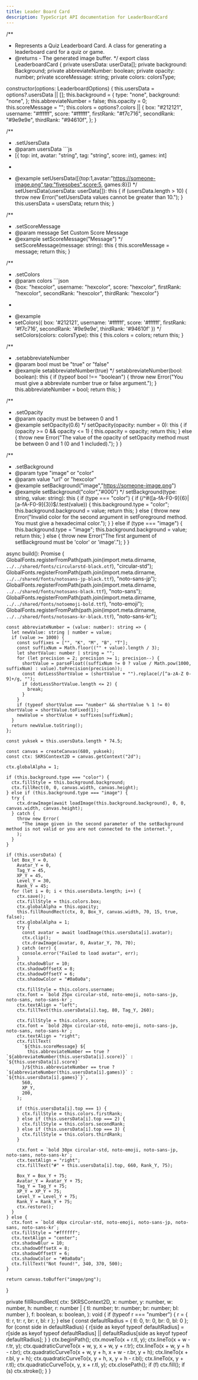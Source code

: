 ---
title: Leader Board Card
description: TypeScript API documentation for LeaderBoardCard
---


/\*\*

- Represents a Quiz Leaderboard Card. A class for generating a leaderboard card for a quiz or game.
- @returns - The generated image buffer.
  \*/
  export class LeaderboardCard {
  private usersData: userData[];
  private background: Background;
  private abbreviateNumber: boolean;
  private opacity: number;
  private scoreMessage: string;
  private colors: colorsType;

constructor(options: LeaderboardOptions) {
this.usersData = options?.usersData || [];
this.background = {
type: "none",
background: "none",
};
this.abbreviateNumber = false;
this.opacity = 0;
this.scoreMessage = "";
this.colors = options?.colors || {
box: "#212121",
username: "#ffffff",
score: "#ffffff",
firstRank: "#f7c716",
secondRank: "#9e9e9e",
thirdRank: "#94610f",
};
}

/\*\*

- .setUsersData
- @param usersData ```js
- [{ top: int, avatar: "string", tag: "string", score: int}, games: int]
- ```

  ```
- @example setUsersData([{top:1,avatar:"https://someone-image.png",tag:"fivesobes",score:5, games:8}])
  \*/
  setUsersData(usersData: userData[]): this {
  if (usersData.length > 10) {
  throw new Error("setUsersData values cannot be greater than 10.");
  }
  this.usersData = usersData;
  return this;
  }

/\*\*

- .setScoreMessage
- @param message Set Custom Score Message
- @example setScoreMessage("Message")
  \*/
  setScoreMessage(message: string): this {
  this.scoreMessage = message;
  return this;
  }

/\*\*

- .setColors
- @param colors ```json
- {box: "hexcolor", username: "hexcolor", score: "hexcolor", firstRank: "hexcolor", secondRank: "hexcolor", thirdRank: "hexcolor"}
- ```

  ```
- @example
- setColors({ box: '#212121', username: '#ffffff', score: '#ffffff', firstRank: '#f7c716', secondRank: '#9e9e9e', thirdRank: '#94610f' })
  \*/
  setColors(colors: colorsType): this {
  this.colors = colors;
  return this;
  }

/\*\*

- .setabbreviateNumber
- @param bool must be "true" or "false"
- @example setabbreviateNumber(true)
  \*/
  setabbreviateNumber(bool: boolean): this {
  if (typeof bool !== "boolean") {
  throw new Error("You must give a abbreviate number true or false argument.");
  }
  this.abbreviateNumber = bool;
  return this;
  }

/\*\*

- .setOpacity
- @param opacity must be between 0 and 1
- @example setOpacity(0.6)
  \*/
  setOpacity(opacity: number = 0): this {
  if (opacity >= 0 && opacity <= 1) {
  this.opacity = opacity;
  return this;
  } else {
  throw new Error("The value of the opacity of setOpacity method must be between 0 and 1 (0 and 1 included).");
  }
  }

/\*\*

- .setBackground
- @param type "image" or "color"
- @param value "url" or "hexcolor"
- @example setBackground("image","https://someone-image.png")
- @example setBackground("color","#000")
  \*/
  setBackground(type: string, value: string): this {
  if (type === "color") {
  if (/^#([a-fA-F0-9]{6}|[a-fA-F0-9]{3})$/.test(value)) {
  this.background.type = "color";
  this.background.background = value;
  return this;
  } else {
  throw new Error("Invalid color for the second argument in setForeground method. You must give a hexadecimal color.");
  }
  } else if (type === "image") {
  this.background.type = "image";
  this.background.background = value;
  return this;
  } else {
  throw new Error("The first argument of setBackground must be 'color' or 'image'.");
  }
  }

async build(): Promise<Buffer> {
GlobalFonts.registerFromPath(path.join(import.meta.dirname, `../../shared/fonts/circularstd-black.otf`), "circular-std");
GlobalFonts.registerFromPath(path.join(import.meta.dirname, `../../shared/fonts/notosans-jp-black.ttf`), "noto-sans-jp");
GlobalFonts.registerFromPath(path.join(import.meta.dirname, `../../shared/fonts/notosans-black.ttf`), "noto-sans");
GlobalFonts.registerFromPath(path.join(import.meta.dirname, `../../shared/fonts/notoemoji-bold.ttf`), "noto-emoji");
GlobalFonts.registerFromPath(path.join(import.meta.dirname, `../../shared/fonts/notosans-kr-black.ttf`), "noto-sans-kr");

    const abbreviateNumber = (value: number): string => {
      let newValue: string | number = value;
      if (value >= 1000) {
        const suffixes = ["", "K", "M", "B", "T"];
        const suffixNum = Math.floor(("" + value).length / 3);
        let shortValue: number | string = "";
        for (let precision = 2; precision >= 1; precision--) {
          shortValue = parseFloat((suffixNum != 0 ? value / Math.pow(1000, suffixNum) : value).toPrecision(precision));
          const dotLessShortValue = (shortValue + "").replace(/[^a-zA-Z 0-9]+/g, "");
          if (dotLessShortValue.length <= 2) {
            break;
          }
        }
        if (typeof shortValue === "number" && shortValue % 1 != 0) shortValue = shortValue.toFixed(1);
        newValue = shortValue + suffixes[suffixNum];
      }
      return newValue.toString();
    };

    const yuksek = this.usersData.length * 74.5;

    const canvas = createCanvas(680, yuksek);
    const ctx: SKRSContext2D = canvas.getContext("2d");

    ctx.globalAlpha = 1;

    if (this.background.type === "color") {
      ctx.fillStyle = this.background.background;
      ctx.fillRect(0, 0, canvas.width, canvas.height);
    } else if (this.background.type === "image") {
      try {
        ctx.drawImage(await loadImage(this.background.background), 0, 0, canvas.width, canvas.height);
      } catch {
        throw new Error(
          "The image given in the second parameter of the setBackground method is not valid or you are not connected to the internet.",
        );
      }
    }

    if (this.usersData) {
      let Box_Y = 0,
        Avatar_Y = 0,
        Tag_Y = 45,
        XP_Y = 45,
        Level_Y = 30,
        Rank_Y = 45;
      for (let i = 0; i < this.usersData.length; i++) {
        ctx.save();
        ctx.fillStyle = this.colors.box;
        ctx.globalAlpha = this.opacity;
        this.fillRoundRect(ctx, 0, Box_Y, canvas.width, 70, 15, true, false);
        ctx.globalAlpha = 1;
        try {
          const avatar = await loadImage(this.usersData[i].avatar);
          ctx.clip();
          ctx.drawImage(avatar, 0, Avatar_Y, 70, 70);
        } catch (err) {
          console.error("Failed to load avatar", err);
        }
        ctx.shadowBlur = 10;
        ctx.shadowOffsetX = 8;
        ctx.shadowOffsetY = 6;
        ctx.shadowColor = "#0a0a0a";

        ctx.fillStyle = this.colors.username;
        ctx.font = `bold 25px circular-std, noto-emoji, noto-sans-jp, noto-sans, noto-sans-kr`;
        ctx.textAlign = "left";
        ctx.fillText(this.usersData[i].tag, 80, Tag_Y, 260);

        ctx.fillStyle = this.colors.score;
        ctx.font = `bold 20px circular-std, noto-emoji, noto-sans-jp, noto-sans, noto-sans-kr`;
        ctx.textAlign = "right";
        ctx.fillText(
          `${this.scoreMessage} ${
            this.abbreviateNumber == true ? `${abbreviateNumber(this.usersData[i].score)}` : `${this.usersData[i].score}`
          }/${this.abbreviateNumber == true ? `${abbreviateNumber(this.usersData[i].games)}` : `${this.usersData[i].games}`}`,
          560,
          XP_Y,
          200,
        );

        if (this.usersData[i].top === 1) {
          ctx.fillStyle = this.colors.firstRank;
        } else if (this.usersData[i].top === 2) {
          ctx.fillStyle = this.colors.secondRank;
        } else if (this.usersData[i].top === 3) {
          ctx.fillStyle = this.colors.thirdRank;
        }

        ctx.font = `bold 30px circular-std, noto-emoji, noto-sans-jp, noto-sans, noto-sans-kr`;
        ctx.textAlign = "right";
        ctx.fillText("#" + this.usersData[i].top, 660, Rank_Y, 75);

        Box_Y = Box_Y + 75;
        Avatar_Y = Avatar_Y + 75;
        Tag_Y = Tag_Y + 75;
        XP_Y = XP_Y + 75;
        Level_Y = Level_Y + 75;
        Rank_Y = Rank_Y + 75;
        ctx.restore();
      }
    } else {
      ctx.font = `bold 40px circular-std, noto-emoji, noto-sans-jp, noto-sans, noto-sans-kr`;
      ctx.fillStyle = "#ffffff";
      ctx.textAlign = "center";
      ctx.shadowBlur = 10;
      ctx.shadowOffsetX = 8;
      ctx.shadowOffsetY = 6;
      ctx.shadowColor = "#0a0a0a";
      ctx.fillText("Not found!", 340, 370, 500);
    }

    return canvas.toBuffer("image/png");

}

private fillRoundRect(
ctx: SKRSContext2D,
x: number,
y: number,
w: number,
h: number,
r: number | { tl: number; tr: number; br: number; bl: number },
f: boolean,
s: boolean,
): void {
if (typeof r === "number") {
r = { tl: r, tr: r, br: r, bl: r };
} else {
const defaultRadius = { tl: 0, tr: 0, br: 0, bl: 0 };
for (const side in defaultRadius) {
r[side as keyof typeof defaultRadius] =
r[side as keyof typeof defaultRadius] || defaultRadius[side as keyof typeof defaultRadius];
}
}
ctx.beginPath();
ctx.moveTo(x + r.tl, y);
ctx.lineTo(x + w - r.tr, y);
ctx.quadraticCurveTo(x + w, y, x + w, y + r.tr);
ctx.lineTo(x + w, y + h - r.br);
ctx.quadraticCurveTo(x + w, y + h, x + w - r.br, y + h);
ctx.lineTo(x + r.bl, y + h);
ctx.quadraticCurveTo(x, y + h, x, y + h - r.bl);
ctx.lineTo(x, y + r.tl);
ctx.quadraticCurveTo(x, y, x + r.tl, y);
ctx.closePath();
if (f) ctx.fill();
if (s) ctx.stroke();
}
}
